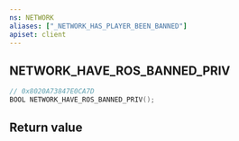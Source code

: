 ```yaml
---
ns: NETWORK
aliases: ["_NETWORK_HAS_PLAYER_BEEN_BANNED"]
apiset: client
---
```

## NETWORK_HAVE_ROS_BANNED_PRIV

```c
// 0x8020A73847E0CA7D
BOOL NETWORK_HAVE_ROS_BANNED_PRIV();
```



## Return value